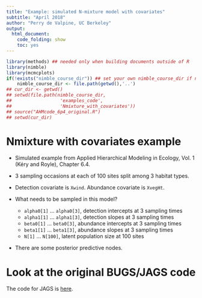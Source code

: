 ```yaml
---
title: "Example: simulated N-mixture model with covariates"
subtitle: "April 2018"
author: "Perry de Valpine, UC Berkeley"
output:
  html_document:
    code_folding: show
    toc: yes
---
```


```r
library(methods) ## needed only when building documents outside of R
library(nimble)
library(mcmcplots)
if(!exists("nimble_course_dir")) ## set your own nimble_course_dir if needed
    nimble_course_dir <- file.path(getwd(),'..')
## cur_dir <- getwd()
## setwd(file.path(nimble_course_dir,
##                  'examples_code',
##                  'Nmixture_with_covariates'))
## source("AHMcode_6p4_original.R")
## setwd(cur_dir)
```

# Nmixture with covariates example

- Simulated example from Applied Hierarchical Modeling in Ecology, Vol. 1 (K&#233;ry and Royle), Chapter 6.4.

- 3 sampling occasions at each of 100 sites split among 3 habitat types.

- Detection covariate is `Xwind`.  Abundance covariate is `XvegHt`.

- What needs to be sampled in this model?

    - `alpha0[1]` ... `alpha0[3]`, detection intercepts at 3 sampling times
    - `alpha1[1]` ... `alpha1[3]`, detection slopes at 3 sampling times
    - `beta0[1]` ... `beta0[3]`, abundance intercepts at 3 sampling times
    - `beta1[1]` ... `beta1[3]`, abundance slopes at 3 sampling times
    - `N[1]` ... `N[100]`, latent population size at 100 sites

- There are some posterior predictive nodes.

# Look at the original BUGS/JAGS code

The code for JAGS is [here](../examples_code/Nmixture_with_covariates/model2.txt).
